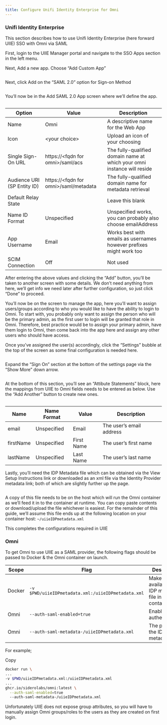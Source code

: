 ```yaml
---
title: Configure Unifi Identity Enterprise for Omni
---
```


### Unifi Identity Enterprise <a href="#unifi-identity-enterprise" id="unifi-identity-enterprise"></a>

This section describes how to use Unifi Identity Enterprise (here forward UIIE) SSO with Omni via SAML

First, login to the UIIE Manager portal and navigate to the SSO Apps section in the left menu.

Next, Add a new app. Choose “Add Custom App”

<img src="./images/add-new-app.png" alt=""/>

Next, click Add on the “SAML 2.0” option for Sign-on Method

<img src="./images/add-custom-app.png" alt=""/>

You’ll now be in the Add SAML 2.0 App screen where we’ll define the app.

<img src="./images/enter-a-valid-url.png" alt=""/>

| Option                      | Value                                  | Description                                                             |
| --------------------------- | -------------------------------------- | ----------------------------------------------------------------------- |
| Name                        | Omni                                   | A descriptive name for the Web App                                      |
| Icon                        | \<your choice>                         | Upload an icon of your choosing                                         |
| Single Sign-On URL          | https://\<fqdn for omni>/saml/acs      | The fully-qualified domain name at which your omni instance will reside |
| Audience URI (SP Entity ID) | https://\<fqdn for omni>/saml/metadata | The fully-qualified domain name for metadata retrieval                  |
| Default Relay State         |                                        | Leave this blank                                                        |
| Name ID Format              | Unspecified                            | Unspecified works, you can probably also choose emailAddress            |
| App Username                | Email                                  | Works best with emails as usernames however prefixes might work too     |
| SCIM Connection             | Off                                    | Not used                                                                |

After entering the above values and clicking the “Add” button, you’ll be taken to another screen with some details. We don’t need anything from here, we’ll get info we need later after further configuration, so just click “Done” to proceed.

You’ll now be on the screen to manage the app, here you’ll want to assign users/groups according to who you would like to have the ability to login to Omni. To start with, you probably only want to assign the person who will be the primary admin, as the first user to login will be granted that role in Omni. Therefore, best practice would be to assign your primary admin, have them login to Omni, then come back into the app here and assign any other users who should have access.

Once you’ve assigned the user(s) accordingly, click the “Settings” bubble at the top of the screen as some final configuration is needed here.

<img src="./images/overview-assignments-settings.png" alt=""/>

Expand the “Sign On” section at the bottom of the settings page via the “Show More” down arrow.

<img src="./images/sign-on-show-more.png" alt=""/>

At the bottom of this section, you’ll see an “Attibute Statements” block, here the mappings from UIIE to Omni fields needs to be entered as below. Use the “Add Another” button to create new ones.

<img src="./images/attribute-statements.png" alt=""/>

| Name      | Name Format | Value      | Description              |
| --------- | ----------- | ---------- | ------------------------ |
| email     | Unspecified | Email      | The user’s email address |
| firstName | Unspecified | First Name | The user’s first name    |
| lastName  | Unspecified | Last Name  | The user’s last name     |

Lastly, you’ll need the IDP Metadata file which can be obtained via the View Setup Instructions link or downloaded as an xml file via the Identity Provider metadata link; both of which are slightly further up the page.

<img src="./images/sign-on-methods.png" alt=""/>

A copy of this file needs to be on the host which will run the Omni container as we’ll feed it in to the container at runtime. You can copy paste contents or download/upload the file whichever is easiest. For the remainder of this guide, we’ll assume this file ends up at the following location on your container host: `~/uiieIDPmetadata.xml`

This completes the configurations required in UIIE

### Omni <a href="#omni" id="omni"></a>

To get Omni to use UIIE as a SAML provider, the following flags should be passed to Docker & the Omni container on launch.

| Scope  | Flag                                               | Description                                       |
| ------ | -------------------------------------------------- | ------------------------------------------------- |
| Docker | `-v $PWD/uiieIDPmetadata.xml:/uiieIDPmetadata.xml` | Make available the IDP metadata file in container |
| Omni   | `--auth-saml-enabled=true`                         | Enable SAML authentication.                       |
| Omni   | `--auth-saml-metadata-/uiieIDPmetadata.xml`        | The path to the IDP metadata file.                |

For example;

Copy

```bash
docker run \
...
-v $PWD/uiieIDPmetadata.xml:/uiieIDPmetadata.xml
...
ghcr.io/siderolabs/omni:latest \
  --auth-saml-enabled=true
  --auth-saml-metadata-/uiieIDPmetadata.xml
```

Unfortunately UIIE does not expose group attributes, so you will have to manually assign Omni groups/roles to the users as they are created on first login.
